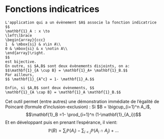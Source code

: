 # Fonctions indicatrices

```theorem
L'application qui a un évènement $A$ associe la fonction indicatrice $$
\mathbf{1}_A : x \to  
\left\lbrace
\begin{array}{ccc}
1  & \mbox{si} & x\in A\\
0 & \mbox{si} & x \notin A\\
\end{array}\right.
$$
est bijective.
En outre, si $A,B$ sont deux évènements disjoints, on a:
$$\mathbf{1}_{A \cup B} = \mathbf{1}_A+ \mathbf{1}_B.$$
Par ailleurs,
$$ \mathbf{1}_{A^c} = 1- \mathbf{1}_A.$$

Enfin, si $A,B$ sont deux évènements, $$
\mathbf{1}_{A \cap B} = \mathbf{1}_A \mathbf{1}_B.$$
```
Cet outil permet (entre autres) une démonstration immédiate de l'égalité de Poincaré (formule d'inclusion-exclusion) :
Si $B = \bigcup_{i=1}^n A_i$, 
$$\mathbf{1}_B =1- \prod_{i=1}^n (1-\mathbf{1}_{A_i})$$
Et en développant puis en prenant l'espérance, il vient:
$$\mathbb{P}(B) = \sum_i \mathbb{P}(A_i) - \sum_{i<j} \mathbb{P}(A_i \cap A_j)+  \ldots  $$
